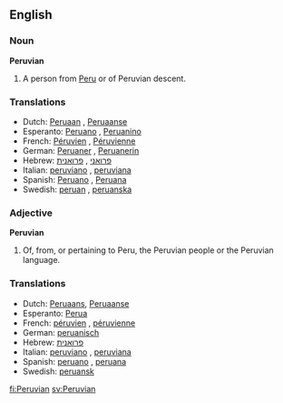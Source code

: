 ==English==

===Noun===
'''Peruvian'''

# A person from [[Peru]] or of Peruvian descent.

===Translations===
{{rfc-level|Translations at L3+ (AutoFormat would have corrected level of Translations)}}
*Dutch: [[Peruaan]] {{m}}, [[Peruaanse]] {{f}}
*Esperanto: [[Peruano]] {{m}}, [[Peruanino]] {{f}}
*French: [[Péruvien]] {{m}}, [[Péruvienne]] {{f}}
*German: [[Peruaner]] {{m}}, [[Peruanerin]] {{f}}
*Hebrew: [[פרואני]] {{m}}, [[פרואנית]] {{f}}
*Italian: [[peruviano]] {{m}}, [[peruviana]] {{f}}
*Spanish: [[Peruano]] {{m}}, [[Peruana]] {{f}}
*Swedish: [[peruan]] {{m}}, [[peruanska]] {{f}}

===Adjective===
'''Peruvian'''

# Of, from, or pertaining to Peru, the Peruvian people or the Peruvian language.

===Translations===
*Dutch: [[Peruaans]], [[Peruaanse]]
*Esperanto: [[Perua]]
*French: [[péruvien]] {{m}}, [[péruvienne]] {{f}}
*German: [[peruanisch]]
*Hebrew: [[פרואנית]] {{f}}
*Italian: [[peruviano]] {{m}}, [[peruviana]] {{f}}
*Spanish: [[peruano]] {{m}}, [[peruana]] {{f}}
*Swedish: [[peruansk]]

[[fi:Peruvian]]
[[sv:Peruvian]]